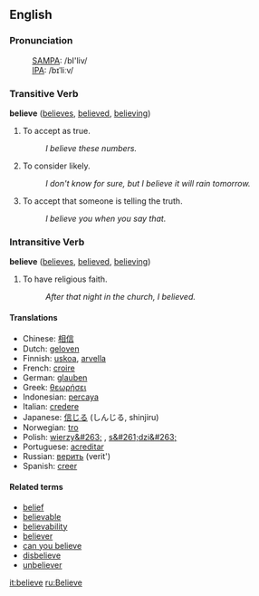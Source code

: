 ==English==

===Pronunciation===
: [[SAMPA]]: /bI'liv/
: [[IPA]]: /bɪˈliːv/

===Transitive Verb===
'''believe'''  ([[believes]], [[believed]], [[believing]])
# To accept as true.
#: ''I believe these numbers.''
# To consider likely.
#: ''I don't know for sure, but I believe it will rain tomorrow.''
# To accept that someone is telling the truth.
#: ''I believe you when you say that.''

===Intransitive Verb===
'''believe'''  ([[believes]], [[believed]], [[believing]])
# To have religious faith.
#: ''After that night in the church, I believed.''

====Translations====
*Chinese: [[相信]]
*Dutch: [[geloven]]
*Finnish: [[uskoa]], [[arvella]]
*French: [[croire]]
*German: [[glauben]]
*Greek: [[θεωρήσει]]
*Indonesian: [[percaya]]
*Italian: [[credere]]
*Japanese: [[信じる]] (しんじる, shinjiru)
*Norwegian: [[tro]]
*Polish: [[wierzy&#263;]] , [[s&#261;dzi&#263;]]
*Portuguese: [[acreditar]]
*Russian: [[верить]] (verit')
*Spanish: [[creer]]

====Related terms====
*[[belief]]
*[[believable]]
*[[believability]]
*[[believer]]
*[[can you believe]]
*[[disbelieve]]
*[[unbeliever]]

[[it:believe]]
[[ru:Believe]]